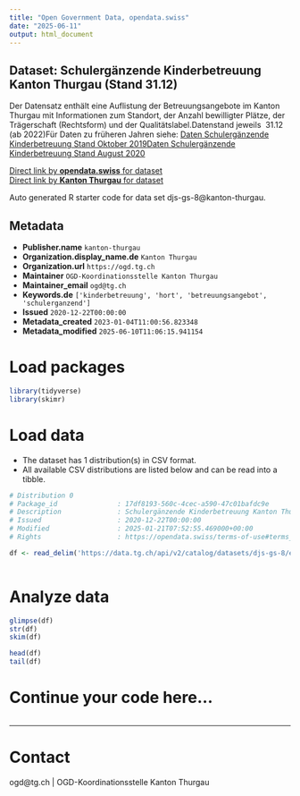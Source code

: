 ```yaml
---
title: "Open Government Data, opendata.swiss"
date: "2025-06-11"
output: html_document
---
```


## Dataset: Schulergänzende Kinderbetreuung Kanton Thurgau (Stand 31.12)

Der Datensatz enthält eine Auflistung der Betreuungsangebote im Kanton Thurgau mit Informationen zum Standort, der Anzahl bewilligter Plätze, der Trägerschaft (Rechtsform) und der Qualitätslabel.Datenstand jeweils  31.12 (ab 2022)Für Daten zu früheren Jahren siehe: [Daten Schulergänzende Kinderbetreuung Stand Oktober 2019](https://data.tg.ch/explore/dataset/djs-gs-3/)[Daten Schulergänzende Kinderbetreuung Stand August 2020](https://data.tg.ch/explore/dataset/djs-gs-4/)

[Direct link by **opendata.swiss** for dataset](https://opendata.swiss/de/dataset/schulerganzende-kinderbetreuung-kanton-thurgau-stand-31-12)<br>
[Direct link by **Kanton Thurgau** for dataset](https://data.tg.ch/explore/dataset/djs-gs-8/)

Auto generated R starter code for data set djs-gs-8@kanton-thurgau.

## Metadata

- **Publisher.name** `kanton-thurgau`
- **Organization.display_name.de** `Kanton Thurgau`
- **Organization.url** `https://ogd.tg.ch`
- **Maintainer** `OGD-Koordinationsstelle Kanton Thurgau`
- **Maintainer_email** `ogd@tg.ch`
- **Keywords.de** `['kinderbetreuung', 'hort', 'betreuungsangebot', 'schulerganzend']`
- **Issued** `2020-12-22T00:00:00`
- **Metadata_created** `2023-01-04T11:00:56.823348`
- **Metadata_modified** `2025-06-10T11:06:15.941154`


# Load packages

```r

library(tidyverse)
library(skimr)

```

# Load data

-   The dataset has 1 distribution(s) in CSV format.
-   All available CSV distributions are listed below and can be read into a tibble.

```r

# Distribution 0
# Package_id               : 17df8193-560c-4cec-a590-47c01bafdc9e
# Description              : Schulergänzende Kinderbetreuung Kanton Thurgau (Stand 31.12) (csv)
# Issued                   : 2020-12-22T00:00:00
# Modified                 : 2025-01-21T07:52:55.469000+00:00
# Rights                   : https://opendata.swiss/terms-of-use#terms_by

df <- read_delim('https://data.tg.ch/api/v2/catalog/datasets/djs-gs-8/exports/csv?use_labels=true')



```

# Analyze data

```r

glimpse(df)
str(df)
skim(df)

head(df)
tail(df)

```

# Continue your code here...

```r

```

------------------------------------------------------------------------

# Contact

ogd@tg.ch | OGD-Koordinationsstelle Kanton Thurgau
